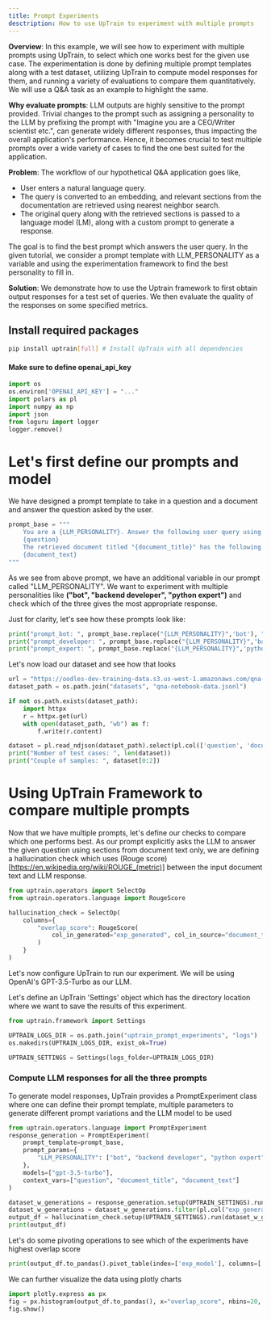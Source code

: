 ```yaml
---
title: Prompt Experiments
desctription: How to use UpTrain to experiment with multiple prompts
---
```



**Overview**: In this example, we will see how to experiment with multiple prompts using UpTrain, to select which one works best for the given use case. The experimentation is done by defining multiple prompt templates along with a test dataset, utilizing UpTrain to compute model responses for them, and running a variety of evaluations to compare them quantitatively. We will use a Q&A task as an example to highlight the same.


**Why evaluate prompts**: LLM outputs are highly sensitive to the prompt provided. Trivial changes to the prompt such as assigning a personality to the LLM by prefixing the prompt with "Imagine you are a CEO/Writer scientist etc.", can generate widely different responses, thus impacting the overall application's performance. Hence, it becomes crucial to test multiple prompts over a wide variety of cases to find the one best suited for the application.


**Problem**: The workflow of our hypothetical Q&A application goes like,
- User enters a natural language query. 
- The query is converted to an embedding, and relevant sections from the documentation are retrieved using nearest neighbor search. 
- The original query along with the retrieved sections is passed to a language model (LM), along with a custom prompt to generate a response. 

The goal is to find the best prompt which answers the user query. In the given tutorial, we consider a prompt template with LLM_PERSONALITY as a variable and using the experimentation framework to find the best personality to fill in.


**Solution**: We demonstrate how to use the Uptrain framework to first obtain output responses for a test set of queries. We then evaluate the quality of the responses on some specified metrics.

## Install required packages

```bash
pip install uptrain[full] # Install UpTrain with all dependencies
```

#### Make sure to define openai_api_key

```python
import os
os.environ['OPENAI_API_KEY'] = "..."
import polars as pl
import numpy as np
import json
from loguru import logger
logger.remove()
```

# Let's first define our prompts and model


We have designed a prompt template to take in a question and a document and answer the question asked by the user.

```python
prompt_base = """
    You are a {LLM_PERSONALITY}. Answer the following user query using the retrieved document:
    {question}
    The retrieved document titled "{document_title}" has the following text:
    {document_text}
"""
```

As we see from above prompt, we have an additional variable in our prompt called "LLM_PERSONALITY". We want to experiment with multiple personalities like **("bot", "backend developer", "python expert")** and check which of the three gives the most appropriate response.


Just for clarity, let's see how these prompts look like:

```python
print("prompt_bot: ", prompt_base.replace("{LLM_PERSONALITY}",'bot'), "\n")
print("prompt_developer: ", prompt_base.replace("{LLM_PERSONALITY}",'backend developer'))
print("prompt_expert: ", prompt_base.replace("{LLM_PERSONALITY}",'python expert'))
```

Let's now load our dataset and see how that looks

```python
url = "https://oodles-dev-training-data.s3.us-west-1.amazonaws.com/qna-streamlit-docs.jsonl"
dataset_path = os.path.join("datasets", "qna-notebook-data.jsonl")

if not os.path.exists(dataset_path):
    import httpx
    r = httpx.get(url)
    with open(dataset_path, "wb") as f:
        f.write(r.content)

dataset = pl.read_ndjson(dataset_path).select(pl.col(['question', 'document_title', 'document_text']))
print("Number of test cases: ", len(dataset))
print("Couple of samples: ", dataset[0:2])
```

# Using UpTrain Framework to compare multiple prompts


Now that we have multiple prompts, let's define our checks to compare which one performs best. As our prompt explicitly asks the LLM to answer the given question using sections from document text only, we are defining a hallucination check which uses (Rouge score)[https://en.wikipedia.org/wiki/ROUGE_(metric)] between the input document text and LLM response.

```python
from uptrain.operators import SelectOp
from uptrain.operators.language import RougeScore

hallucination_check = SelectOp(
    columns={
        "overlap_score": RougeScore(
            col_in_generated="exp_generated", col_in_source="document_text", score_type='precision'
        )
    }
)
```

Let's now configure UpTrain to run our experiment. We will be using OpenAI's GPT-3.5-Turbo as our LLM.

Let's define an UpTrain 'Settings' object which has the directory location where we want to save the results of this experiment.

```python
from uptrain.framework import Settings

UPTRAIN_LOGS_DIR = os.path.join("uptrain_prompt_experiments", "logs")
os.makedirs(UPTRAIN_LOGS_DIR, exist_ok=True)

UPTRAIN_SETTINGS = Settings(logs_folder=UPTRAIN_LOGS_DIR)
```

### Compute LLM responses for all the three prompts


To generate model responses, UpTrain provides a PromptExperiment class where one can define their prompt template, multiple parameters to generate different prompt variations and the LLM model to be used

```python
from uptrain.operators.language import PromptExperiment
response_generation = PromptExperiment(
    prompt_template=prompt_base,
    prompt_params={
        "LLM_PERSONALITY": ["bot", "backend developer", "python expert"]
    },
    models=["gpt-3.5-turbo"],
    context_vars=["question", "document_title", "document_text"]
)

dataset_w_generations = response_generation.setup(UPTRAIN_SETTINGS).run(dataset)["output"]
dataset_w_generations = dataset_w_generations.filter(pl.col("exp_generated").is_not_null())
output_df = hallucination_check.setup(UPTRAIN_SETTINGS).run(dataset_w_generations)["output"]
print(output_df)
```

Let's do some pivoting operations to see which of the experiments have highest overlap score

```python
print(output_df.to_pandas().pivot_table(index=['exp_model'], columns=['LLM_PERSONALITY'], values='overlap_score', aggfunc=np.mean))
```

We can further visualize the data using plotly charts

```python
import plotly.express as px
fig = px.histogram(output_df.to_pandas(), x="overlap_score", nbins=20, color="LLM_PERSONALITY")
fig.show()
```

